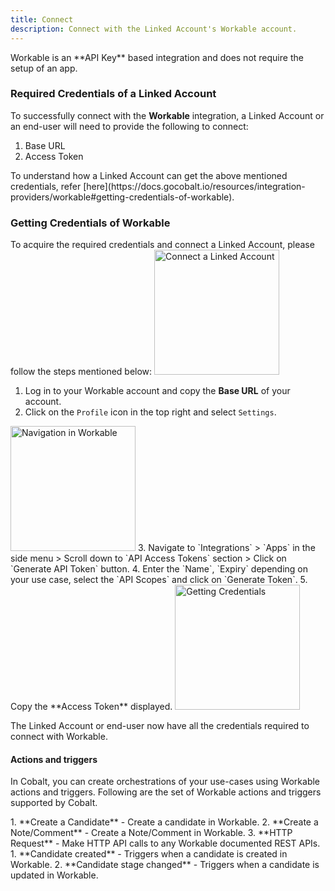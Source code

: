 ```yaml
---
title: Connect
description: Connect with the Linked Account's Workable account.
---
```

<Note>
Workable is an **API Key** based integration and does not require the setup of an app.
</Note>

### Required Credentials of a Linked Account

To successfully connect with the **Workable** integration, a Linked Account or an end-user will need to provide the following to connect:

1. Base URL
2. Access Token

<Info>
To understand how a Linked Account can get the above mentioned credentials, refer [here](https://docs.gocobalt.io/resources/integration-providers/workable#getting-credentials-of-workable).
</Info>


### Getting Credentials of Workable

To acquire the required credentials and connect a Linked Account, please follow the steps mentioned below:
<img height="200" src="/images/Workable/workable_config.png" alt="Connect a Linked Account"/>

1. Log in to your Workable account and copy the **Base URL** of your account.
2. Click on the `Profile` icon in the top right and select `Settings`.
<img height="200" src="/images/Workable/workable_navigation.png" alt="Navigation in Workable"/>
3. Navigate to `Integrations` > `Apps` in the side menu > Scroll down to `API Access Tokens` section > Click on `Generate API Token` button. 
4. Enter the `Name`, `Expiry` depending on your use case, select the `API Scopes` and click on `Generate Token`.
5. Copy the **Access Token** displayed.
<img height="200" src="/images/Workable/workable_credentials.png" alt="Getting Credentials"/>

The Linked Account or end-user now have all the credentials required to connect with Workable.

#### Actions and triggers
In Cobalt, you can create orchestrations of your use-cases using Workable actions and triggers. Following are the set of Workable actions and triggers
supported by Cobalt.

<Tabs>
  <Tab title="Actions">
  <AccordionGroup>
  <Accordion title="Candidate">
     1. **Create a Candidate** - Create a candidate in Workable.
     </Accordion>
     <Accordion title="Note">
     2. **Create a Note/Comment** - Create a Note/Comment in Workable.
     </Accordion>
    <Accordion title="Others">
     3. **HTTP Request** - Make HTTP API calls to any Workable documented REST APIs.
</Accordion>
  </AccordionGroup>   
  </Tab>

  <Tab title="Triggers">
        1. **Candidate created** - Triggers when a candidate is created in Workable.
        2. **Candidate stage changed** - Triggers when a candidate is updated in Workable.
  </Tab>
</Tabs>